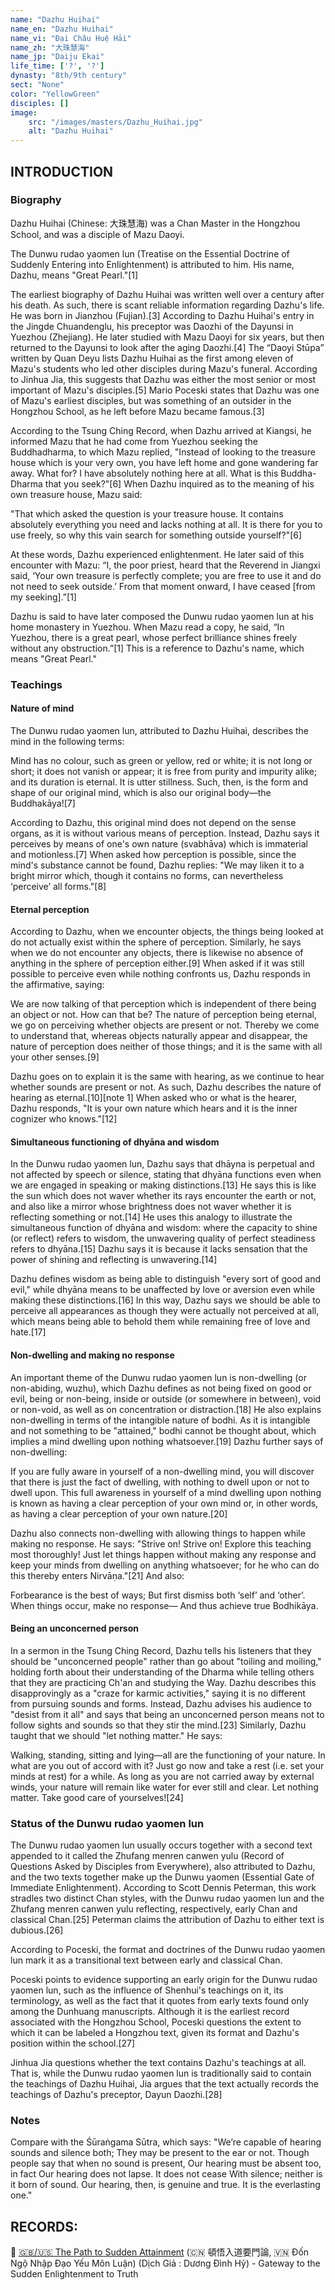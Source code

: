 ```yaml
---
name: "Dazhu Huihai"
name_en: "Dazhu Huihai"
name_vi: "Đại Châu Huệ Hải"
name_zh: "大珠慧海"
name_jp: "Daiju Ekai"
life_time: ['?', '?']
dynasty: "8th/9th century"
sect: "None"
color: "YellowGreen"
disciples: []
image:
    src: "/images/masters/Dazhu_Huihai.jpg"
    alt: "Dazhu Huihai"
---
```


## INTRODUCTION

### Biography

Dazhu Huihai (Chinese: 大珠慧海) was a Chan Master in the Hongzhou School, and was a disciple of Mazu Daoyi.

The Dunwu rudao yaomen lun (Treatise on the Essential Doctrine of Suddenly Entering into Enlightenment) is attributed to him. His name, Dazhu, means "Great Pearl."[1]

The earliest biography of Dazhu Huihai was written well over a century after his death. As such, there is scant reliable information regarding Dazhu's life. He was born in Jianzhou (Fujian).[3] According to Dazhu Huihai's entry in the Jingde Chuandenglu, his preceptor was Daozhi of the Dayunsi in Yuezhou (Zhejiang). He later studied with Mazu Daoyi for six years, but then returned to the Dayunsi to look after the aging Daozhi.[4] The “Daoyi Stūpa” written by Quan Deyu lists Dazhu Huihai as the first among eleven of Mazu's students who led other disciples during Mazu's funeral. According to Jinhua Jia, this suggests that Dazhu was either the most senior or most important of Mazu's disciples.[5] Mario Poceski states that Dazhu was one of Mazu's earliest disciples, but was something of an outsider in the Hongzhou School, as he left before Mazu became famous.[3]

According to the Tsung Ching Record, when Dazhu arrived at Kiangsi, he informed Mazu that he had come from Yuezhou seeking the Buddhadharma, to which Mazu replied, "Instead of looking to the treasure house which is your very own, you have left home and gone wandering far away. What for? I have absolutely nothing here at all. What is this Buddha-Dharma that you seek?"[6] When Dazhu inquired as to the meaning of his own treasure house, Mazu said:

"That which asked the question is your treasure house. It contains absolutely everything you need and lacks nothing at all. It is there for you to use freely, so why this vain search for something outside yourself?"[6]

At these words, Dazhu experienced enlightenment. He later said of this encounter with Mazu: “I, the poor priest, heard that the Reverend in Jiangxi said, ‘Your own treasure is perfectly complete; you are free to use it and do not need to seek outside.’ From that moment onward, I have ceased [from my seeking].”[1]

Dazhu is said to have later composed the Dunwu rudao yaomen lun at his home monastery in Yuezhou. When Mazu read a copy, he said, “In Yuezhou, there is a great pearl, whose perfect brilliance shines freely without any obstruction.”[1] This is a reference to Dazhu's name, which means "Great Pearl."

### Teachings

#### Nature of mind

The Dunwu rudao yaomen lun, attributed to Dazhu Huihai, describes the mind in the following terms:

Mind has no colour, such as green or yellow, red or white; it is not long or short; it does not vanish or appear; it is free from purity and impurity alike; and its duration is eternal. It is utter stillness. Such, then, is the form and shape of our original mind, which is also our original body—the Buddhakāya![7]

According to Dazhu, this original mind does not depend on the sense organs, as it is without various means of perception. Instead, Dazhu says it perceives by means of one's own nature (svabhāva) which is immaterial and motionless.[7] When asked how perception is possible, since the mind's substance cannot be found, Dazhu replies: "We may liken it to a bright mirror which, though it contains no forms, can nevertheless ‘perceive’ all forms."[8]

#### Eternal perception

According to Dazhu, when we encounter objects, the things being looked at do not actually exist within the sphere of perception. Similarly, he says when we do not encounter any objects, there is likewise no absence of anything in the sphere of perception either.[9] When asked if it was still possible to perceive even while nothing confronts us, Dazhu responds in the affirmative, saying:

We are now talking of that perception which is independent of there being an object or not. How can that be? The nature of perception being eternal, we go on perceiving whether objects are present or not. Thereby we come to understand that, whereas objects naturally appear and disappear, the nature of perception does neither of those things; and it is the same with all your other senses.[9]

Dazhu goes on to explain it is the same with hearing, as we continue to hear whether sounds are present or not. As such, Dazhu describes the nature of hearing as eternal.[10][note 1] When asked who or what is the hearer, Dazhu responds, "It is your own nature which hears and it is the inner cognizer who knows."[12]

#### Simultaneous functioning of dhyāna and wisdom

In the Dunwu rudao yaomen lun, Dazhu says that dhāyna is perpetual and not affected by speech or silence, stating that dhyāna functions even when we are engaged in speaking or making distinctions.[13] He says this is like the sun which does not waver whether its rays encounter the earth or not, and also like a mirror whose brightness does not waver whether it is reflecting something or not.[14] He uses this analogy to illustrate the simultaneous function of dhyāna and wisdom: where the capacity to shine (or reflect) refers to wisdom, the unwavering quality of perfect steadiness refers to dhyāna.[15] Dazhu says it is because it lacks sensation that the power of shining and reflecting is unwavering.[14]

Dazhu defines wisdom as being able to distinguish "every sort of good and evil," while dhyāna means to be unaffected by love or aversion even while making these distinctions.[16] In this way, Dazhu says we should be able to perceive all appearances as though they were actually not perceived at all, which means being able to behold them while remaining free of love and hate.[17]

#### Non-dwelling and making no response

An important theme of the Dunwu rudao yaomen lun is non-dwelling (or non-abiding, wuzhu), which Dazhu defines as not being fixed on good or evil, being or non-being, inside or outside (or somewhere in between), void or non-void, as well as on concentration or distraction.[18] He also explains non-dwelling in terms of the intangible nature of bodhi. As it is intangible and not something to be "attained," bodhi cannot be thought about, which implies a mind dwelling upon nothing whatsoever.[19] Dazhu further says of non-dwelling:

If you are fully aware in yourself of a non-dwelling mind, you will discover that there is just the fact of dwelling, with nothing to dwell upon or not to dwell upon. This full awareness in yourself of a mind dwelling upon nothing is known as having a clear perception of your own mind or, in other words, as having a clear perception of your own nature.[20]

Dazhu also connects non-dwelling with allowing things to happen while making no response. He says: "Strive on! Strive on! Explore this teaching most thoroughly! Just let things happen without making any response and keep your minds from dwelling on anything whatsoever; for he who can do this thereby enters Nirvāṇa."[21] And also:

Forbearance is the best of ways;
But first dismiss both ‘self’ and ‘other’.
When things occur, make no response—
And thus achieve true Bodhikāya.

#### Being an unconcerned person

In a sermon in the Tsung Ching Record, Dazhu tells his listeners that they should be "unconcerned people" rather than go about "toiling and moiling," holding forth about their understanding of the Dharma while telling others that they are practicing Ch'an and studying the Way. Dazhu describes this disapprovingly as a "craze for karmic activities," saying it is no different from pursuing sounds and forms. Instead, Dazhu advises his audience to "desist from it all" and says that being an unconcerned person means not to follow sights and sounds so that they stir the mind.[23] Similarly, Dazhu taught that we should "let nothing matter." He says:

Walking, standing, sitting and lying—all are the functioning of your nature. In what are you out of accord with it? Just go now and take a rest (i.e. set your minds at rest) for a while. As long as you are not carried away by external winds, your nature will remain like water for ever still and clear. Let nothing matter. Take good care of yourselves![24]

### Status of the Dunwu rudao yaomen lun

The Dunwu rudao yaomen lun usually occurs together with a second text appended to it called the Zhufang menren canwen yulu (Record of Questions Asked by Disciples from Everywhere), also attributed to Dazhu, and the two texts together make up the Dunwu yaomen (Essential Gate of Immediate Enlightenment). According to Scott Dennis Peterman, this work stradles two distinct Chan styles, with the Dunwu rudao yaomen lun and the Zhufang menren canwen yulu reflecting, respectively, early Chan and classical Chan.[25] Peterman claims the attribution of Dazhu to either text is dubious.[26]

According to Poceski, the format and doctrines of the Dunwu rudao yaomen lun mark it as a transitional text between early and classical Chan.

Poceski points to evidence supporting an early origin for the Dunwu rudao yaomen lun, such as the influence of Shenhui's teachings on it, its terminology, as well as the fact that it quotes from early texts found only among the Dunhuang manuscripts. Although it is the earliest record associated with the Hongzhou School, Poceski questions the extent to which it can be labeled a Hongzhou text, given its format and Dazhu's position within the school.[27]

Jinhua Jia questions whether the text contains Dazhu's teachings at all. That is, while the Dunwu rudao yaomen lun is traditionally said to contain the teachings of Dazhu Huihai, Jia argues that the text actually records the teachings of Dazhu's preceptor, Dayun Daozhi.[28]

### Notes

Compare with the Śūraṅgama Sūtra, which says:
"We’re capable of hearing sounds and silence both;
They may be present to the ear or not.
Though people say that when no sound is present,
Our hearing must be absent too, in fact
Our hearing does not lapse. It does not cease
With silence; neither is it born of sound.
Our hearing, then, is genuine and true.
It is the everlasting one."

## RECORDS:

📖 [🇬🇧/🇺🇸 The Path to Sudden Attainment](https://thuvienhoasen.org/images/file/vmwAmJ1G0QgQAN5j/don-ngo-nhap-dao-yeu-mon-luc.pdf) (🇨🇳 頓悟入道要門論, 🇻🇳 Đốn Ngộ Nhập Đạo Yếu Môn Luận) (Dịch Giả : Dương Đình Hỷ) - Gateway to the Sudden Enlightenment to Truth

